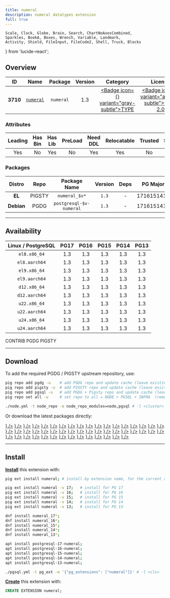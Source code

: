 ```yaml
---
title: numeral
description: numeral datatypes extension
full: true
---
```


    Scale, Clock, Globe, Brain, Search, ChartNoAxesCombined,
    Sparkles, BookA, Boxes, Wrench, Variable, Landmark,
    Activity, Shield, FileInput, FileCode2, Shell, Truck, Blocks
} from 'lucide-react';

## Overview

| <TooltipIconButton tooltip="Extension unique identifier" side="top">ID</TooltipIconButton> | <TooltipIconButton tooltip="Extension name" side="top">Name</TooltipIconButton> | <TooltipIconButton tooltip="Package name for installation" side="top">Package</TooltipIconButton> | <TooltipIconButton tooltip="Latest available extension version" side="top">Version</TooltipIconButton> | <TooltipIconButton tooltip="Extension category" side="top">Category</TooltipIconButton> | <TooltipIconButton tooltip="Open source license" side="top">License</TooltipIconButton> | <TooltipIconButton tooltip="Programming language" side="top">Lang</TooltipIconButton> |
|:--------:|:--------:|:----------:|:--------------:|:---------------------------------------:|:------------------------------------------------------:|:----:|
| **3710** | [`numeral`](https://github.com/df7cb/postgresql-numeral) | `numeral` | 1.3 | <a href="/ext/type" className="no-underline"><Badge icon={<Boxes />} variant="gray-subtle">TYPE</Badge></a> | <a href="/ext/list/license#gpl-20" className="no-underline"><Badge icon={<Scale />} variant="amber-subtle">GPL-2.0</Badge></a> | <a href="/ext/list/lang#c"><Badge icon={<FileCode2 />} variant="blue-subtle">C</Badge></a> |

### Attributes

| <TooltipIconButton tooltip="The Primary Leading extension in the Package" side="top">Leading</TooltipIconButton> | <TooltipIconButton tooltip="Contains binary utils" side="top">Has Bin</TooltipIconButton> | <TooltipIconButton tooltip="Contains .so shared library files" side="top">Has Lib</TooltipIconButton> | <TooltipIconButton tooltip="Requires preloading via shared_preload_libraries" side="top">PreLoad</TooltipIconButton> | <TooltipIconButton tooltip="Requires CREATE EXTENSION DDL command" side="top">Need DDL</TooltipIconButton> | <TooltipIconButton tooltip="Can be installed in any schema" side="top">Relocatable</TooltipIconButton> | <TooltipIconButton tooltip="Can be created by non-superuser" side="top">Trusted</TooltipIconButton> | <TooltipIconButton tooltip="Schemas used by this extension" side="top">Schemas</TooltipIconButton> |
|:-------:|:-------:|:-------:|:-------:|:--------:|:-----------:|:-------:|:-------:|
| Yes | No | Yes | No | Yes | Yes | No | - |

### Packages

| <TooltipIconButton tooltip="Linux distribution family, EL or Debian" side="top">Distro</TooltipIconButton> | <TooltipIconButton tooltip="Package repository" side="top">Repo</TooltipIconButton> | <TooltipIconButton tooltip="The RPM/DEB Package Name Pattern (replace $v with real pg major)" side="top">Package Name</TooltipIconButton> | <TooltipIconButton tooltip="Latest package version" side="top">Version</TooltipIconButton> | <TooltipIconButton tooltip="RPM/DEB Package dependencies" side="top">Deps</TooltipIconButton> | <TooltipIconButton tooltip="Available in these PostgreSQL Major Versions" side="top">PG Major</TooltipIconButton> |
|:----------:|:--------:|:------------------------:|:-----------:|:------------:|:------------------:|
|   **EL**   | <Badge variant="amber-subtle"><span className="font-bold">PIGSTY</span></Badge> | `numeral_$v*` | `1.3` | - | <Badge variant="green-subtle">17</Badge><Badge variant="green-subtle">16</Badge><Badge variant="green-subtle">15</Badge><Badge variant="green-subtle">14</Badge><Badge variant="green-subtle">13</Badge> |
| **Debian** | <Badge variant="blue-subtle"><span className="font-bold">PGDG</span></Badge> | `postgresql-$v-numeral` | `1.3` | - | <Badge variant="green-subtle">17</Badge><Badge variant="green-subtle">16</Badge><Badge variant="green-subtle">15</Badge><Badge variant="green-subtle">14</Badge><Badge variant="green-subtle">13</Badge> |



------

## Availability

| <TooltipIconButton tooltip="Linux Distro Arch / PostgreSQL Major Version" side="top">Linux / PostgreSQL </TooltipIconButton> | **PG17** | **PG16** | **PG15** | **PG14** | **PG13** |
|:-----:|:-----:|:-----:|:-----:|:-----:|:-----:|
| `el8.x86_64` | <Badge variant="amber-subtle">1.3</Badge> | <Badge variant="amber-subtle">1.3</Badge> | <Badge variant="amber-subtle">1.3</Badge> | <Badge variant="amber-subtle">1.3</Badge> | <Badge variant="amber-subtle">1.3</Badge> |
| `el8.aarch64` | <Badge variant="amber-subtle">1.3</Badge> | <Badge variant="amber-subtle">1.3</Badge> | <Badge variant="amber-subtle">1.3</Badge> | <Badge variant="amber-subtle">1.3</Badge> | <Badge variant="amber-subtle">1.3</Badge> |
| `el9.x86_64` | <Badge variant="amber-subtle">1.3</Badge> | <Badge variant="amber-subtle">1.3</Badge> | <Badge variant="amber-subtle">1.3</Badge> | <Badge variant="amber-subtle">1.3</Badge> | <Badge variant="amber-subtle">1.3</Badge> |
| `el9.aarch64` | <Badge variant="amber-subtle">1.3</Badge> | <Badge variant="amber-subtle">1.3</Badge> | <Badge variant="amber-subtle">1.3</Badge> | <Badge variant="amber-subtle">1.3</Badge> | <Badge variant="amber-subtle">1.3</Badge> |
| `d12.x86_64` | <Badge variant="blue-subtle">1.3</Badge> | <Badge variant="blue-subtle">1.3</Badge> | <Badge variant="blue-subtle">1.3</Badge> | <Badge variant="blue-subtle">1.3</Badge> | <Badge variant="blue-subtle">1.3</Badge> |
| `d12.aarch64` | <Badge variant="blue-subtle">1.3</Badge> | <Badge variant="blue-subtle">1.3</Badge> | <Badge variant="blue-subtle">1.3</Badge> | <Badge variant="blue-subtle">1.3</Badge> | <Badge variant="blue-subtle">1.3</Badge> |
| `u22.x86_64` | <Badge variant="blue-subtle">1.3</Badge> | <Badge variant="blue-subtle">1.3</Badge> | <Badge variant="blue-subtle">1.3</Badge> | <Badge variant="blue-subtle">1.3</Badge> | <Badge variant="blue-subtle">1.3</Badge> |
| `u22.aarch64` | <Badge variant="blue-subtle">1.3</Badge> | <Badge variant="blue-subtle">1.3</Badge> | <Badge variant="blue-subtle">1.3</Badge> | <Badge variant="blue-subtle">1.3</Badge> | <Badge variant="blue-subtle">1.3</Badge> |
| `u24.x86_64` | <Badge variant="blue-subtle">1.3</Badge> | <Badge variant="blue-subtle">1.3</Badge> | <Badge variant="blue-subtle">1.3</Badge> | <Badge variant="blue-subtle">1.3</Badge> | <Badge variant="blue-subtle">1.3</Badge> |
| `u24.aarch64` | <Badge variant="blue-subtle">1.3</Badge> | <Badge variant="blue-subtle">1.3</Badge> | <Badge variant="blue-subtle">1.3</Badge> | <Badge variant="blue-subtle">1.3</Badge> | <Badge variant="blue-subtle">1.3</Badge> |

<Badge variant="green-subtle"><span className="font-black">CONTRIB</span></Badge> <Badge variant="blue-subtle"><span className="font-black">PGDG</span></Badge> <Badge variant="amber-subtle"><span className="font-black">PIGSTY</span></Badge>

------

## Download

To add the required PGDG / PIGSTY upstream repository, use:

```bash tab="pig"
pig repo add pgdg -u    # add PGDG repo and update cache (leave existing repos)
pig repo add pigsty -u  # add PIGSTY repo and update cache (leave existing repos)
pig repo add pgsql -u   # add PGDG + Pigsty repo and update cache (leave existing repos)
pig repo set all -u     # set repo to all = NODE + PGSQL + INFRA  (remove existing repos)
```
```bash tab="pigsty"
./node.yml -t node_repo -e node_repo_modules=node,pgsql # -l <cluster>
```

Or download the latest packages directly:

<Files>
    <Folder name="el8.x86_64">
        <a href="https://repo.pigsty.io/yum/pgsql/el8.x86_64/numeral_17-1.3-1PIGSTY.el8.x86_64.rpm"><File name="numeral_17-1.3-1PIGSTY.el8.x86_64.rpm" icon={<Package className="text-emerald-500" />} /></a>
        <a href="https://repo.pigsty.io/yum/pgsql/el8.x86_64/numeral_16-1.3-1PIGSTY.el8.x86_64.rpm"><File name="numeral_16-1.3-1PIGSTY.el8.x86_64.rpm" icon={<Package className="text-emerald-500" />} /></a>
        <a href="https://repo.pigsty.io/yum/pgsql/el8.x86_64/numeral_15-1.3-1PIGSTY.el8.x86_64.rpm"><File name="numeral_15-1.3-1PIGSTY.el8.x86_64.rpm" icon={<Package className="text-emerald-500" />} /></a>
        <a href="https://repo.pigsty.io/yum/pgsql/el8.x86_64/numeral_14-1.3-1PIGSTY.el8.x86_64.rpm"><File name="numeral_14-1.3-1PIGSTY.el8.x86_64.rpm" icon={<Package className="text-emerald-500" />} /></a>
        <a href="https://repo.pigsty.io/yum/pgsql/el8.x86_64/numeral_13-1.3-1PIGSTY.el8.x86_64.rpm"><File name="numeral_13-1.3-1PIGSTY.el8.x86_64.rpm" icon={<Package className="text-emerald-500" />} /></a>
    </Folder>
    <Folder name="el8.aarch64">
        <a href="https://repo.pigsty.io/yum/pgsql/el8.aarch64/numeral_17-1.3-1PIGSTY.el8.aarch64.rpm"><File name="numeral_17-1.3-1PIGSTY.el8.aarch64.rpm" icon={<Package className="text-orange-500" />} /></a>
        <a href="https://repo.pigsty.io/yum/pgsql/el8.aarch64/numeral_16-1.3-1PIGSTY.el8.aarch64.rpm"><File name="numeral_16-1.3-1PIGSTY.el8.aarch64.rpm" icon={<Package className="text-orange-500" />} /></a>
        <a href="https://repo.pigsty.io/yum/pgsql/el8.aarch64/numeral_15-1.3-1PIGSTY.el8.aarch64.rpm"><File name="numeral_15-1.3-1PIGSTY.el8.aarch64.rpm" icon={<Package className="text-orange-500" />} /></a>
        <a href="https://repo.pigsty.io/yum/pgsql/el8.aarch64/numeral_14-1.3-1PIGSTY.el8.aarch64.rpm"><File name="numeral_14-1.3-1PIGSTY.el8.aarch64.rpm" icon={<Package className="text-orange-500" />} /></a>
        <a href="https://repo.pigsty.io/yum/pgsql/el8.aarch64/numeral_13-1.3-1PIGSTY.el8.aarch64.rpm"><File name="numeral_13-1.3-1PIGSTY.el8.aarch64.rpm" icon={<Package className="text-orange-500" />} /></a>
    </Folder>
    <Folder name="el9.x86_64">
        <a href="https://repo.pigsty.io/yum/pgsql/el9.x86_64/numeral_17-1.3-1PIGSTY.el9.x86_64.rpm"><File name="numeral_17-1.3-1PIGSTY.el9.x86_64.rpm" icon={<Package className="text-emerald-500" />} /></a>
        <a href="https://repo.pigsty.io/yum/pgsql/el9.x86_64/numeral_16-1.3-1PIGSTY.el9.x86_64.rpm"><File name="numeral_16-1.3-1PIGSTY.el9.x86_64.rpm" icon={<Package className="text-emerald-500" />} /></a>
        <a href="https://repo.pigsty.io/yum/pgsql/el9.x86_64/numeral_15-1.3-1PIGSTY.el9.x86_64.rpm"><File name="numeral_15-1.3-1PIGSTY.el9.x86_64.rpm" icon={<Package className="text-emerald-500" />} /></a>
        <a href="https://repo.pigsty.io/yum/pgsql/el9.x86_64/numeral_14-1.3-1PIGSTY.el9.x86_64.rpm"><File name="numeral_14-1.3-1PIGSTY.el9.x86_64.rpm" icon={<Package className="text-emerald-500" />} /></a>
        <a href="https://repo.pigsty.io/yum/pgsql/el9.x86_64/numeral_13-1.3-1PIGSTY.el9.x86_64.rpm"><File name="numeral_13-1.3-1PIGSTY.el9.x86_64.rpm" icon={<Package className="text-emerald-500" />} /></a>
    </Folder>
    <Folder name="el9.aarch64">
        <a href="https://repo.pigsty.io/yum/pgsql/el9.aarch64/numeral_17-1.3-1PIGSTY.el9.aarch64.rpm"><File name="numeral_17-1.3-1PIGSTY.el9.aarch64.rpm" icon={<Package className="text-orange-500" />} /></a>
        <a href="https://repo.pigsty.io/yum/pgsql/el9.aarch64/numeral_16-1.3-1PIGSTY.el9.aarch64.rpm"><File name="numeral_16-1.3-1PIGSTY.el9.aarch64.rpm" icon={<Package className="text-orange-500" />} /></a>
        <a href="https://repo.pigsty.io/yum/pgsql/el9.aarch64/numeral_15-1.3-1PIGSTY.el9.aarch64.rpm"><File name="numeral_15-1.3-1PIGSTY.el9.aarch64.rpm" icon={<Package className="text-orange-500" />} /></a>
        <a href="https://repo.pigsty.io/yum/pgsql/el9.aarch64/numeral_14-1.3-1PIGSTY.el9.aarch64.rpm"><File name="numeral_14-1.3-1PIGSTY.el9.aarch64.rpm" icon={<Package className="text-orange-500" />} /></a>
        <a href="https://repo.pigsty.io/yum/pgsql/el9.aarch64/numeral_13-1.3-1PIGSTY.el9.aarch64.rpm"><File name="numeral_13-1.3-1PIGSTY.el9.aarch64.rpm" icon={<Package className="text-orange-500" />} /></a>
    </Folder>
    <Folder name="d12.x86_64">
        <a href="https://apt.postgresql.org/pub/repos/apt/pool/main/p/postgresql-numeral/postgresql-17-numeral_1.3-7.pgdg120+1_arm64.deb"><File name="postgresql-17-numeral_1.3-7.pgdg120+1_arm64.deb" icon={<Box className="text-emerald-500" />} /></a>
        <a href="https://apt.postgresql.org/pub/repos/apt/pool/main/p/postgresql-numeral/postgresql-16-numeral_1.3-7.pgdg120+1_arm64.deb"><File name="postgresql-16-numeral_1.3-7.pgdg120+1_arm64.deb" icon={<Box className="text-emerald-500" />} /></a>
        <a href="https://apt.postgresql.org/pub/repos/apt/pool/main/p/postgresql-numeral/postgresql-15-numeral_1.3-7.pgdg120+1_arm64.deb"><File name="postgresql-15-numeral_1.3-7.pgdg120+1_arm64.deb" icon={<Box className="text-emerald-500" />} /></a>
        <a href="https://apt.postgresql.org/pub/repos/apt/pool/main/p/postgresql-numeral/postgresql-14-numeral_1.3-7.pgdg120+1_arm64.deb"><File name="postgresql-14-numeral_1.3-7.pgdg120+1_arm64.deb" icon={<Box className="text-emerald-500" />} /></a>
        <a href="https://apt.postgresql.org/pub/repos/apt/pool/main/p/postgresql-numeral/postgresql-13-numeral_1.3-7.pgdg120+1_arm64.deb"><File name="postgresql-13-numeral_1.3-7.pgdg120+1_arm64.deb" icon={<Box className="text-emerald-500" />} /></a>
    </Folder>
    <Folder name="d12.aarch64">
        <a href="https://apt.postgresql.org/pub/repos/apt/pool/main/p/postgresql-numeral/postgresql-17-numeral_1.3-7.pgdg120+1_amd64.deb"><File name="postgresql-17-numeral_1.3-7.pgdg120+1_amd64.deb" icon={<Box className="text-orange-500" />} /></a>
        <a href="https://apt.postgresql.org/pub/repos/apt/pool/main/p/postgresql-numeral/postgresql-16-numeral_1.3-7.pgdg120+1_amd64.deb"><File name="postgresql-16-numeral_1.3-7.pgdg120+1_amd64.deb" icon={<Box className="text-orange-500" />} /></a>
        <a href="https://apt.postgresql.org/pub/repos/apt/pool/main/p/postgresql-numeral/postgresql-15-numeral_1.3-7.pgdg120+1_amd64.deb"><File name="postgresql-15-numeral_1.3-7.pgdg120+1_amd64.deb" icon={<Box className="text-orange-500" />} /></a>
        <a href="https://apt.postgresql.org/pub/repos/apt/pool/main/p/postgresql-numeral/postgresql-14-numeral_1.3-7.pgdg120+1_amd64.deb"><File name="postgresql-14-numeral_1.3-7.pgdg120+1_amd64.deb" icon={<Box className="text-orange-500" />} /></a>
        <a href="https://apt.postgresql.org/pub/repos/apt/pool/main/p/postgresql-numeral/postgresql-13-numeral_1.3-7.pgdg120+1_amd64.deb"><File name="postgresql-13-numeral_1.3-7.pgdg120+1_amd64.deb" icon={<Box className="text-orange-500" />} /></a>
    </Folder>
    <Folder name="u22.x86_64">
        <a href="https://apt.postgresql.org/pub/repos/apt/pool/main/p/postgresql-numeral/postgresql-17-numeral_1.3-7.pgdg22.04+1_amd64.deb"><File name="postgresql-17-numeral_1.3-7.pgdg22.04+1_amd64.deb" icon={<Box className="text-emerald-500" />} /></a>
        <a href="https://apt.postgresql.org/pub/repos/apt/pool/main/p/postgresql-numeral/postgresql-16-numeral_1.3-7.pgdg22.04+1_amd64.deb"><File name="postgresql-16-numeral_1.3-7.pgdg22.04+1_amd64.deb" icon={<Box className="text-emerald-500" />} /></a>
        <a href="https://apt.postgresql.org/pub/repos/apt/pool/main/p/postgresql-numeral/postgresql-15-numeral_1.3-7.pgdg22.04+1_amd64.deb"><File name="postgresql-15-numeral_1.3-7.pgdg22.04+1_amd64.deb" icon={<Box className="text-emerald-500" />} /></a>
        <a href="https://apt.postgresql.org/pub/repos/apt/pool/main/p/postgresql-numeral/postgresql-14-numeral_1.3-7.pgdg22.04+1_amd64.deb"><File name="postgresql-14-numeral_1.3-7.pgdg22.04+1_amd64.deb" icon={<Box className="text-emerald-500" />} /></a>
        <a href="https://apt.postgresql.org/pub/repos/apt/pool/main/p/postgresql-numeral/postgresql-13-numeral_1.3-7.pgdg22.04+1_amd64.deb"><File name="postgresql-13-numeral_1.3-7.pgdg22.04+1_amd64.deb" icon={<Box className="text-emerald-500" />} /></a>
    </Folder>
    <Folder name="u22.aarch64">
        <a href="https://apt.postgresql.org/pub/repos/apt/pool/main/p/postgresql-numeral/postgresql-17-numeral_1.3-7.pgdg22.04+1_arm64.deb"><File name="postgresql-17-numeral_1.3-7.pgdg22.04+1_arm64.deb" icon={<Box className="text-orange-500" />} /></a>
        <a href="https://apt.postgresql.org/pub/repos/apt/pool/main/p/postgresql-numeral/postgresql-16-numeral_1.3-7.pgdg22.04+1_arm64.deb"><File name="postgresql-16-numeral_1.3-7.pgdg22.04+1_arm64.deb" icon={<Box className="text-orange-500" />} /></a>
        <a href="https://apt.postgresql.org/pub/repos/apt/pool/main/p/postgresql-numeral/postgresql-15-numeral_1.3-7.pgdg22.04+1_arm64.deb"><File name="postgresql-15-numeral_1.3-7.pgdg22.04+1_arm64.deb" icon={<Box className="text-orange-500" />} /></a>
        <a href="https://apt.postgresql.org/pub/repos/apt/pool/main/p/postgresql-numeral/postgresql-14-numeral_1.3-7.pgdg22.04+1_arm64.deb"><File name="postgresql-14-numeral_1.3-7.pgdg22.04+1_arm64.deb" icon={<Box className="text-orange-500" />} /></a>
        <a href="https://apt.postgresql.org/pub/repos/apt/pool/main/p/postgresql-numeral/postgresql-13-numeral_1.3-7.pgdg22.04+1_arm64.deb"><File name="postgresql-13-numeral_1.3-7.pgdg22.04+1_arm64.deb" icon={<Box className="text-orange-500" />} /></a>
    </Folder>
    <Folder name="u24.x86_64">
        <a href="https://apt.postgresql.org/pub/repos/apt/pool/main/p/postgresql-numeral/postgresql-17-numeral_1.3-7.pgdg24.04+1_amd64.deb"><File name="postgresql-17-numeral_1.3-7.pgdg24.04+1_amd64.deb" icon={<Box className="text-emerald-500" />} /></a>
        <a href="https://apt.postgresql.org/pub/repos/apt/pool/main/p/postgresql-numeral/postgresql-16-numeral_1.3-7.pgdg24.04+1_amd64.deb"><File name="postgresql-16-numeral_1.3-7.pgdg24.04+1_amd64.deb" icon={<Box className="text-emerald-500" />} /></a>
        <a href="https://apt.postgresql.org/pub/repos/apt/pool/main/p/postgresql-numeral/postgresql-15-numeral_1.3-7.pgdg24.04+1_amd64.deb"><File name="postgresql-15-numeral_1.3-7.pgdg24.04+1_amd64.deb" icon={<Box className="text-emerald-500" />} /></a>
        <a href="https://apt.postgresql.org/pub/repos/apt/pool/main/p/postgresql-numeral/postgresql-14-numeral_1.3-7.pgdg24.04+1_amd64.deb"><File name="postgresql-14-numeral_1.3-7.pgdg24.04+1_amd64.deb" icon={<Box className="text-emerald-500" />} /></a>
        <a href="https://apt.postgresql.org/pub/repos/apt/pool/main/p/postgresql-numeral/postgresql-13-numeral_1.3-7.pgdg24.04+1_amd64.deb"><File name="postgresql-13-numeral_1.3-7.pgdg24.04+1_amd64.deb" icon={<Box className="text-emerald-500" />} /></a>
    </Folder>
    <Folder name="u24.aarch64">
        <a href="https://apt.postgresql.org/pub/repos/apt/pool/main/p/postgresql-numeral/postgresql-17-numeral_1.3-7.pgdg24.04+1_arm64.deb"><File name="postgresql-17-numeral_1.3-7.pgdg24.04+1_arm64.deb" icon={<Box className="text-orange-500" />} /></a>
        <a href="https://apt.postgresql.org/pub/repos/apt/pool/main/p/postgresql-numeral/postgresql-16-numeral_1.3-7.pgdg24.04+1_arm64.deb"><File name="postgresql-16-numeral_1.3-7.pgdg24.04+1_arm64.deb" icon={<Box className="text-orange-500" />} /></a>
        <a href="https://apt.postgresql.org/pub/repos/apt/pool/main/p/postgresql-numeral/postgresql-15-numeral_1.3-7.pgdg24.04+1_arm64.deb"><File name="postgresql-15-numeral_1.3-7.pgdg24.04+1_arm64.deb" icon={<Box className="text-orange-500" />} /></a>
        <a href="https://apt.postgresql.org/pub/repos/apt/pool/main/p/postgresql-numeral/postgresql-14-numeral_1.3-7.pgdg24.04+1_arm64.deb"><File name="postgresql-14-numeral_1.3-7.pgdg24.04+1_arm64.deb" icon={<Box className="text-orange-500" />} /></a>
        <a href="https://apt.postgresql.org/pub/repos/apt/pool/main/p/postgresql-numeral/postgresql-13-numeral_1.3-7.pgdg24.04+1_arm64.deb"><File name="postgresql-13-numeral_1.3-7.pgdg24.04+1_arm64.deb" icon={<Box className="text-orange-500" />} /></a>
    </Folder>
</Files>

------

## Install

[**Install**](/docs/pgsql/extension/install) this extension with:

```bash tab="pig"
pig ext install numeral; # install by extension name, for the current active PG version

pig ext install numeral -v 17;   # install for PG 17
pig ext install numeral -v 16;   # install for PG 16
pig ext install numeral -v 15;   # install for PG 15
pig ext install numeral -v 14;   # install for PG 14
pig ext install numeral -v 13;   # install for PG 13
```
```bash tab="yum" 
dnf install numeral_17*;
dnf install numeral_16*;
dnf install numeral_15*;
dnf install numeral_14*;
dnf install numeral_13*;
```
```bash tab="apt" 
apt install postgresql-17-numeral;
apt install postgresql-16-numeral;
apt install postgresql-15-numeral;
apt install postgresql-14-numeral;
apt install postgresql-13-numeral;
```
```bash tab="ansible"
./pgsql.yml -t pg_ext -e '{"pg_extensions": ["numeral"]}' # -l <cls>
```

[**Create**](/docs/pgsql/extension/create) this extension with:

```sql
CREATE EXTENSION numeral;
```



